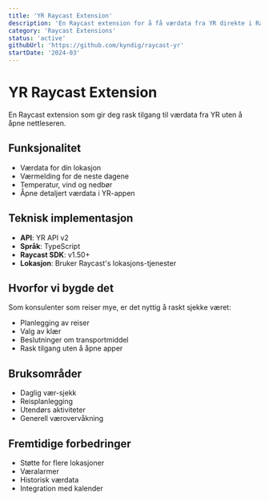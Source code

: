 ```yaml
---
title: 'YR Raycast Extension'
description: 'En Raycast extension for å få værdata fra YR direkte i Raycast.'
category: 'Raycast Extensions'
status: 'active'
githubUrl: 'https://github.com/kyndig/raycast-yr'
startDate: '2024-03'
---
```


# YR Raycast Extension

En Raycast extension som gir deg rask tilgang til værdata fra YR uten å åpne nettleseren.

## Funksjonalitet

- Værdata for din lokasjon
- Værmelding for de neste dagene
- Temperatur, vind og nedbør
- Åpne detaljert værdata i YR-appen

## Teknisk implementasjon

- **API**: YR API v2
- **Språk**: TypeScript
- **Raycast SDK**: v1.50+
- **Lokasjon**: Bruker Raycast's lokasjons-tjenester

## Hvorfor vi bygde det

Som konsulenter som reiser mye, er det nyttig å raskt sjekke været:

- Planlegging av reiser
- Valg av klær
- Beslutninger om transportmiddel
- Rask tilgang uten å åpne apper

## Bruksområder

- Daglig vær-sjekk
- Reisplanlegging
- Utendørs aktiviteter
- Generell værovervåkning

## Fremtidige forbedringer

- Støtte for flere lokasjoner
- Væralarmer
- Historisk værdata
- Integration med kalender
